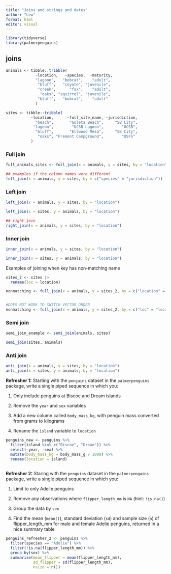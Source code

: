 ```yaml
---
title: "Joins and strings and dates"
author: "Lew"
format: html
editor: visual
---
```


```r
library(tidyverse)
library(palmerpenguins)
```

## joins

```r
animals <- tibble::tribble(
             ~location,   ~species,  ~maturity,
             "lagoon",   "bobcat",    "adult",
              "bluff",   "coyote", "juvenile",
              "creek",      "fox",    "adult",
               "oaks", "squirrel", "juvenile",
              "bluff",   "bobcat",    "adult"
             )

sites <- tibble::tribble(
           ~location,      ~full_site_name, ~jurisdiction,
             "beach",       "Goleta Beach",     "SB City",
            "lagoon",        "UCSB Lagoon",        "UCSB",
             "bluff",       "Ellwood Mesa",     "SB City",
              "oaks", "Fremont Campground",        "USFS"
           )

```

### Full join

```r
full_animals_sites <- full_join(x = animals, y = sites, by = "location")

## examples if the column names were different
full_join(x = animals, y = sites, by = c("species" = "jurisdiction"))
```

### Left join

```r
left_join(x = animals, y = sites, by = "location")

left_join(x = sites, y = animals, by = "location")

## right join
right_join(x = animals, y = sites, by = "location")
```

### Inner join

```r
inner_join(x = animals, y = sites, by = "location")

inner_join(x = sites, y = animals, by = "location")
```

Examples of joining when key has non-matching name

```r
sites_2 <- sites |> 
  rename(loc = location)

nonmatching <- full_join(x = animals, y = sites_2, by = c("location" = "loc"))


#DOES NOT WORK TO SWITCH VECTOR ORDER
nonmatching <- full_join(x = animals, y = sites_2, by = c("loc" = "location")) 
```

### Semi join

```r
semi_join_example <- semi_join(animals, sites)

semi_join(sites, animals)
```

### Anti join

```r
anti_join(x = animals, y = sites, by = "location")
anti_join(x = sites, y = animals, by = "location")
```

**Refresher 1:** Starting with the `penguins` dataset in the `palmerpenguins` package, write a single piped sequence in which you:

1.  Only include penguins at Biscoe and Dream islands

2.  Remove the `year` and `sex` variables

3.  Add a new column called `body_mass_kg`, with penguin mass converted from grams to kilograms

4.  Rename the `island` variable to `location`

```r
penguins_new <- penguins %>%
  filter(island %in% c("Biscoe", "Dream")) %>%
  select(-year, -sex) %>%
  mutate(body_mass_kg = body_mass_g / 1000) %>%
  rename(location = island)
  
```

**Refresher 2:** Staring with the `penguins` dataset in the `palmerpenguins` package, write a single piped sequence in which you:

1.  Limit to only Adelie penguins

2.  Remove any observations where `flipper_length_mm` is `NA` (hint: `!is.na()`)

3.  Group the data by `sex`

4.  Find the mean (`mean()`), standard deviation (`sd`) and sample size (`n`) of flipper_length_mm for male and female Adelie penguins, returned in a nice summary table

```r
penguins_refresher_2 <- penguins %>%
  filter(species == "Adelie") %>%
  filter(!is.na(flipper_length_mm)) %>%
  group_by(sex) %>%
  summarise(mean_flipper = mean(flipper_length_mm),
            sd_flipper = sd(flipper_length_mm),
            nsize = n())
```

\
